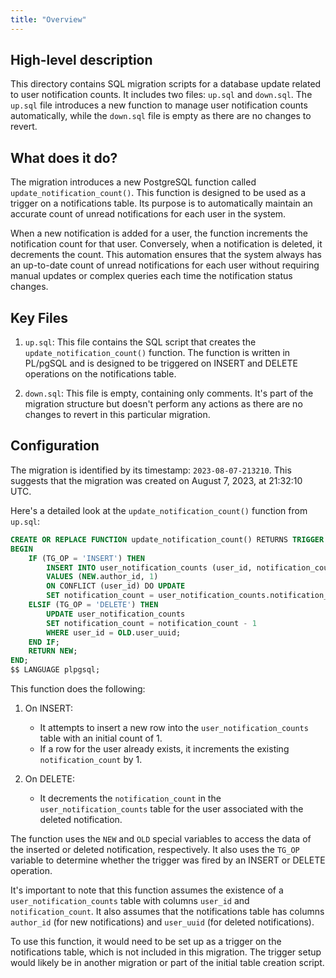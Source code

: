 ```yaml
---
title: "Overview"
---
```


## High-level description
This directory contains SQL migration scripts for a database update related to user notification counts. It includes two files: `up.sql` and `down.sql`. The `up.sql` file introduces a new function to manage user notification counts automatically, while the `down.sql` file is empty as there are no changes to revert.

## What does it do?
The migration introduces a new PostgreSQL function called `update_notification_count()`. This function is designed to be used as a trigger on a notifications table. Its purpose is to automatically maintain an accurate count of unread notifications for each user in the system.

When a new notification is added for a user, the function increments the notification count for that user. Conversely, when a notification is deleted, it decrements the count. This automation ensures that the system always has an up-to-date count of unread notifications for each user without requiring manual updates or complex queries each time the notification status changes.

## Key Files

1. `up.sql`: This file contains the SQL script that creates the `update_notification_count()` function. The function is written in PL/pgSQL and is designed to be triggered on INSERT and DELETE operations on the notifications table.

2. `down.sql`: This file is empty, containing only comments. It's part of the migration structure but doesn't perform any actions as there are no changes to revert in this particular migration.

## Configuration
The migration is identified by its timestamp: `2023-08-07-213210`. This suggests that the migration was created on August 7, 2023, at 21:32:10 UTC.

Here's a detailed look at the `update_notification_count()` function from `up.sql`:

```sql
CREATE OR REPLACE FUNCTION update_notification_count() RETURNS TRIGGER AS $$
BEGIN
    IF (TG_OP = 'INSERT') THEN
        INSERT INTO user_notification_counts (user_id, notification_count)
        VALUES (NEW.author_id, 1)
        ON CONFLICT (user_id) DO UPDATE
        SET notification_count = user_notification_counts.notification_count + 1;
    ELSIF (TG_OP = 'DELETE') THEN
        UPDATE user_notification_counts
        SET notification_count = notification_count - 1
        WHERE user_id = OLD.user_uuid;
    END IF;
    RETURN NEW;
END;
$$ LANGUAGE plpgsql;
```

This function does the following:

1. On INSERT:
   - It attempts to insert a new row into the `user_notification_counts` table with an initial count of 1.
   - If a row for the user already exists, it increments the existing `notification_count` by 1.

2. On DELETE:
   - It decrements the `notification_count` in the `user_notification_counts` table for the user associated with the deleted notification.

The function uses the `NEW` and `OLD` special variables to access the data of the inserted or deleted notification, respectively. It also uses the `TG_OP` variable to determine whether the trigger was fired by an INSERT or DELETE operation.

It's important to note that this function assumes the existence of a `user_notification_counts` table with columns `user_id` and `notification_count`. It also assumes that the notifications table has columns `author_id` (for new notifications) and `user_uuid` (for deleted notifications).

To use this function, it would need to be set up as a trigger on the notifications table, which is not included in this migration. The trigger setup would likely be in another migration or part of the initial table creation script.